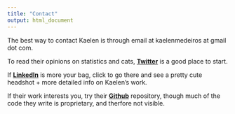 ```yaml
---
title: "Contact"
output: html_document
---
```


The best way to contact Kaelen is through email at kaelenmedeiros at gmail dot com. 
<br>

To read their opinions on statistics and cats, [**Twitter**](http://twitter.com/kaelen_medeiros) is a good place to start. <br>

If [**LinkedIn**](https://www.linkedin.com/in/kaelen-medeiros-b0aab547/) is more your bag, click to go there and see a pretty cute headshot + more detailed info on Kaelen's work. <br>

If their work interests you, try their [**Github**](http://github.com/klmedeiros) repository, though much of the code they write is proprietary, and therfore not visible.
